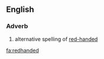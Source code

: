 ==English==
===Adverb===
{{head|en|adverb}}
# alternative spelling of [[red-handed]]

[[fa:redhanded]]